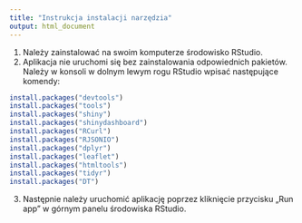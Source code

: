 ---
title: "Instrukcja instalacji narzędzia"
output: html_document
---

1. Należy zainstalować na swoim komputerze środowisko RStudio.
2. Aplikacja nie uruchomi się bez zainstalowania odpowiednich pakietów. Należy w konsoli w dolnym lewym rogu RStudio wpisać następujące komendy:

```{r eval=FALSE}
install.packages("devtools")
install.packages("tools")
install.packages("shiny")
install.packages("shinydashboard")
install.packages("RCurl")
install.packages("RJSONIO")
install.packages("dplyr")
install.packages("leaflet")
install.packages("htmltools")
install.packages("tidyr")
install.packages("DT")
```
3. Następnie należy uruchomić aplikację poprzez kliknięcie przycisku „Run app” w górnym panelu środowiska RStudio.
